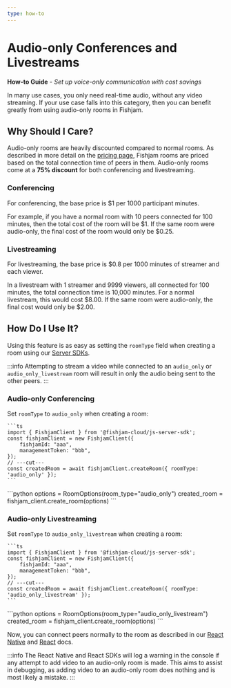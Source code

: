 ```yaml
---
type: how-to
---
```



# Audio-only Conferences and Livestreams

**How-to Guide** - _Set up voice-only communication with cost savings_

In many use cases, you only need real-time audio, without any video streaming.
If your use case falls into this category, then you can benefit greatly from using audio-only rooms in Fishjam.

## Why Should I Care?

Audio-only rooms are heavily discounted compared to normal rooms.
As described in more detail on the [pricing page](https://fishjam.io/#pricing), Fishjam rooms are priced based on the total connection time of peers in them.
Audio-only rooms come at a **75% discount** for both conferencing and livestreaming.

### Conferencing

For conferencing, the base price is $1 per 1000 participant minutes.

For example, if you have a normal room with 10 peers connected for 100 minutes, then the total cost of the room will be $1.
If the same room were audio-only, the final cost of the room would only be $0.25.

### Livestreaming

For livestreaming, the base price is $0.8 per 1000 minutes of streamer and each viewer.

In a livestream with 1 streamer and 9999 viewers, all connected for 100 minutes, the total connection time is 10,000 minutes.
For a normal livestream, this would cost $8.00.
If the same room were audio-only, the final cost would only be $2.00.

## How Do I Use It?

Using this feature is as easy as setting the `roomType` field when creating a room using our [Server SDKs](../../how-to/backend/server-setup).

:::info
Attempting to stream a video while connected to an `audio_only` or `audio_only_livestream` room will result in only the audio being sent to the other peers.
:::

### Audio-only Conferencing

Set `roomType` to `audio_only` when creating a room:

<Tabs groupId="language">
  <TabItem value="ts" label="Typescript">
  
    ```ts
    import { FishjamClient } from '@fishjam-cloud/js-server-sdk';
    const fishjamClient = new FishjamClient({
        fishjamId: "aaa",
        managementToken: "bbb",
    });
    // ---cut---
    const createdRoom = await fishjamClient.createRoom({ roomType: 'audio_only' });
    ```
  </TabItem>
  <TabItem value="python" label="Python">
    ```python
    options = RoomOptions(room_type="audio_only")
    created_room = fishjam_client.create_room(options)
    ```
  </TabItem>
</Tabs>

### Audio-only Livestreaming

Set `roomType` to `audio_only_livestream` when creating a room:

<Tabs groupId="language">
  <TabItem value="ts" label="Typescript">
  
    ```ts
    import { FishjamClient } from '@fishjam-cloud/js-server-sdk';
    const fishjamClient = new FishjamClient({
        fishjamId: "aaa",
        managementToken: "bbb",
    });
    // ---cut---
    const createdRoom = await fishjamClient.createRoom({ roomType: 'audio_only_livestream' });
    ```
  </TabItem>
  <TabItem value="python" label="Python">
    ```python
    options = RoomOptions(room_type="audio_only_livestream")
    created_room = fishjam_client.create_room(options)
    ```
  </TabItem>
</Tabs>

Now, you can connect peers normally to the room as described in our [React Native](../../how-to/react-native/connecting) and [React](../../how-to/react/connecting) docs.

:::info
The React Native and React SDKs will log a warning in the console if any attempt to add video to an audio-only room is made.
This aims to assist in debugging, as adding video to an audio-only room does nothing and is most likely a mistake.
:::
